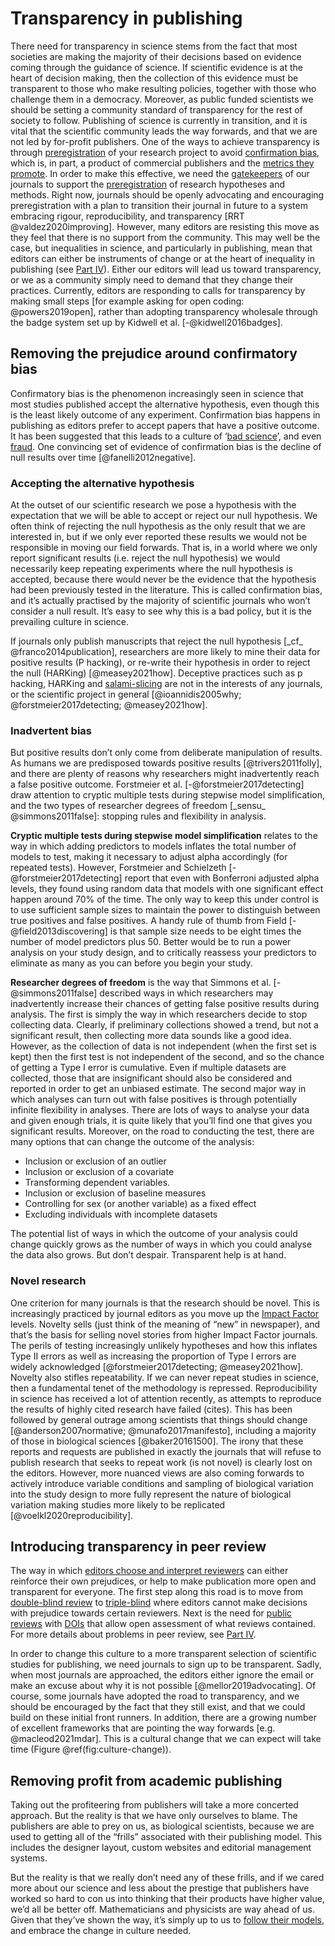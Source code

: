 # Transparency in publishing {#transparency2}

There need for transparency in science stems from the fact that most societies are making the majority of their decisions based on evidence coming through the guidance of science. If scientific evidence is at the heart of decision making, then the collection of this evidence must be transparent to those who make resulting policies, together with those who challenge them in a democracy. Moreover, as public funded scientists we should be setting a community standard of transparency for the rest of society to follow. Publishing of science is currently in transition, and it is vital that the scientific community leads the way forwards, and that we are not led by for-profit publishers. One of the ways to achieve transparency is through [preregistration](#commitment) of your research project to avoid [confirmation bias](#PruittData), which is, in part, a product of commercial publishers and the [metrics they promote](#impactfactor). In order to make this effective, we need the [gatekeepers](#gatekeepers) of our journals to support the [preregistration](#commitment) of research hypotheses and methods. Right now, journals should be openly advocating and encouraging preregistration with a plan to transition their journal in future to a system embracing rigour, reproducibility, and transparency [RRT @valdez2020improving]. However, many editors are resisting this move as they feel that there is no support from the community. This may well be the case, but inequalities in science, and particularly in publishing, mean that editors can either be instruments of change or at the heart of inequality in publishing (see [Part IV](#editors)). Either our editors will lead us toward transparency, or we as a community simply need to demand that they change their practices. Currently, editors are responding to calls for transparency by making small steps [for example asking for open coding: @powers2019open], rather than adopting transparency wholesale through the badge system set up by Kidwell et al. [-@kidwell2016badges].

## Removing the prejudice around confirmatory bias
Confirmatory bias is the phenomenon increasingly seen in science that most studies published accept the alternative hypothesis, even though this is the least likely outcome of any experiment. Confirmation bias happens in publishing as editors prefer to accept papers that have a positive outcome. It has been suggested that this leads to a culture of '[bad science](#badscience)', and even [fraud](#pruittdata). One convincing set of evidence of confirmation bias is the decline of null results over time [@fanelli2012negative].


### Accepting the alternative hypothesis
At the outset of our scientific research we pose a hypothesis with the expectation that we will be able to accept or reject our null hypothesis. We often think of rejecting the null hypothesis as the only result that we are interested in, but if we only ever reported these results we would not be responsible in moving our field forwards. That is, in a world where we only report significant results (i.e. reject the null hypothesis) we would necessarily keep repeating experiments where the null hypothesis is accepted, because there would never be the evidence that the hypothesis had been previously tested in the literature. This is called confirmation bias, and it’s actually practised by the majority of scientific journals who won’t consider a null result. It’s easy to see why this is a bad policy, but it is the prevailing culture in science. 

If journals only publish manuscripts that reject the null hypothesis [_cf_ @franco2014publication], researchers are more likely to mine their data for positive results (P hacking), or re-write their hypothesis in order to reject the null (HARKing) [@measey2021how]. Deceptive practices such as p hacking, HARKing and [salami-slicing](#salami) are not in the interests of any journals, or the scientific project in general [@ioannidis2005why; @forstmeier2017detecting; @measey2021how]. 


### Inadvertent bias
But positive results don’t only come from deliberate manipulation of results. As humans we are predisposed towards positive results [@trivers2011folly], and there are plenty of reasons why researchers might inadvertently reach a false positive outcome. Forstmeier et al. [-@forstmeier2017detecting] draw attention to cryptic multiple tests during stepwise model simplification, and the two types of researcher degrees of freedom [_sensu_ @simmons2011false]: stopping rules and flexibility in analysis.

__Cryptic multiple tests during stepwise model simplification__ relates to the way in which adding predictors to models inflates the total number of models to test, making it necessary to adjust alpha accordingly (for repeated tests). However, Forstmeier and Schielzeth [-@forstmeier2017detecting] report that even with Bonferroni adjusted alpha levels, they found using random data that models with one significant effect happen around 70% of the time. The only way to keep this under control is to use sufficient sample sizes to maintain the power to distinguish between true positives and false positives. A handy rule of thumb from Field [-@field2013discovering] is that sample size needs to be eight times the number of model predictors plus 50. Better would be to run a power analysis on your study design, and to critically reassess your predictors to eliminate as many as you can before you begin your study.

__Researcher degrees of freedom__ is the way that Simmons et al. [-@simmons2011false] described ways in which researchers may inadvertently increase their chances of getting false positive results during analysis. The first is simply the way in which researchers decide to stop collecting data. Clearly, if preliminary collections showed a trend, but not a significant result, then collecting more data sounds like a good idea. However, as the collection of data is not independent (when the first set is kept) then the first test is not independent of the second, and so the chance of getting a Type I error is cumulative. Even if multiple datasets are collected, those that are insignificant should also be considered and reported in order to get an unbiased estimate. The second major way in which analyses can turn out with false positives is through potentially infinite flexibility in analyses. There are lots of ways to analyse your data and given enough trials, it is quite likely that you’ll find one that gives you significant results. Moreover, on the road to conducting the test, there are many options that can change the outcome of the analysis:

- Inclusion or exclusion of an outlier
- Inclusion or exclusion of a covariate
- Transforming dependent variables. 
- Inclusion or exclusion of baseline measures
- Controlling for sex (or another variable) as a fixed effect
- Excluding individuals with incomplete datasets

The potential list of ways in which the outcome of your analysis could change quickly grows as the number of ways in which you could analyse the data also grows. But don’t despair. Transparent help is at hand.

### Novel research
One criterion for many journals is that the research should be novel. This is increasingly practiced by journal editors as you move up the [Impact Factor](#impactfactor) levels. Novelty sells (just think of the meaning of “new” in newspaper), and that’s the basis for selling novel stories from higher Impact Factor journals. The perils of testing increasingly unlikely hypotheses and how this inflates Type II errors as well as increasing the proportion of Type I errors are widely acknowledged [@forstmeier2017detecting; @measey2021how]. Novelty also stifles repeatability. If we can never repeat studies in science, then a fundamental tenet of the methodology is repressed. Reproducibility in science has received a lot of attention recently, as attempts to reproduce the results of highly cited research have failed (cites). This has been followed by general outrage among scientists that things should change [@anderson2007normative; @munafo2017manifesto], including a majority of those in biological sciences [@baker20161500]. The irony that these reports and requests are published in exactly the journals that will refuse to publish research that seeks to repeat work (is not novel) is clearly lost on the editors. However, more nuanced views are also coming forwards to actively introduce variable conditions and sampling of biological variation into the study design to more fully represent the nature of biological variation making studies more likely to be replicated [@voelkl2020reproducibility]. 

## Introducing transparency in peer review
The way in which [editors choose and interpret reviewers](#problempeerreview) can either reinforce their own prejudices, or help to make publication more open and transparent for everyone. The first step along this road is to move from [double-blind review](#double) to [triple-blind](#tripple) where editors cannot make decisions with prejudice towards certain reviewers. Next is the need for [public reviews](#publicreviewers) with [DOIs](#DOI) that allow open assessment of what reviews contained. For more details about problems in peer review, see [Part IV](#part4).

In order to change this culture to a more transparent selection of scientific studies for publishing, we need journals to sign up to be transparent. Sadly, when most journals are approached, the editors either ignore the email or make an excuse about why it is not possible [@mellor2019advocating]. Of course, some journals have adopted the road to transparency, and we should be encouraged by the fact that they still exist, and that we could build on these initial front runners. In addition, there are a growing number of excellent frameworks that are pointing the way forwards [e.g. @macleod2021mdar]. This is a cultural change that we can expect will take time (Figure \@ref(fig:culture-change)).

## Removing profit from academic publishing
Taking out the profiteering from publishers will take a more concerted approach. But the reality is that we have only ourselves to blame. The publishers are able to prey on us, as biological scientists, because we are used to getting all of the "frills" associated with their publishing model. This includes the designer layout, custom websites and editorial management systems. 

But the reality is that we really don't need any of these frills, and if we cared more about our science and less about the prestige that publishers have worked so hard to con us into thinking that their products have higher value, we'd all be better off. Mathematicians and physicists are way ahead of us. Given that they've shown the way, it's simply up to us to [follow their models](#overlay), and embrace the change in culture needed.
